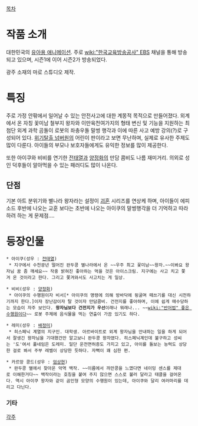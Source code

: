 
[[목차]]
= 작품 소개 =
대한민국의 [[유아용 애니메이션]]. 주로 [[wiki:"한국교육방송공사" EBS]] 채널을 통해 방송되고 있으며, 시즌1에 이어 시즌2가 방송되었다.

광주 소재의 마로 스튜디오 제작.
= 특징 =
주로 가정 안팎에서 일어날 수 있는 안전사고에 대한 계몽적 목적으로 만들어졌다. 외계에서 온 자칭 꽃미남 철부지 왕자와 이만육천여가지의 형태 변신 및 기능을 지원하는 최첨단 외계 과학 곰돌이 로봇의 좌충우돌 말썽 행각과 이에 따른 사고 예방 강의(?)로 구성되어 있다. [[위기탈출 넘버원]]의 어린이 판이라고 보면 무난하며, 실제로 유사한 주제도 많이 다룬다. 아이들의 부모나 보호자들에게도 유익한 정보를 많이 제공한다.

또한 아이쿠와 비비를 연기한 [[전태열]]과 [[양정화]]의 만담 콤비도 나름 재미거리. 의외로 성인 덕후들이 알아먹을 수 있는 패러디도 많이 나온다.

== 단점 ==
기본 아트 분위기와 별나라 왕자라는 설정이 [[괴혼]] 시리즈를 연상케 하며, 아이들이 에피소드 후반에 나오는 교훈 보다는 초반에 나오는 아이쿠의 말썽행각을 더 기억하고 따라하려 하는 게 문제점....

= 등장인물 =
 * 아이쿠(성우 : [[전태열]])
  * 지구에서 수천광년 떨어진 완두콩 별나라에서 온 ~~우주 최고 꽃미남~~왕자.~~이봐요 왕자님 꿈 좀 깨세요~~ 작중 밝혀진 좋아하는 먹을 것은 아이스크림. 지구에는 사고 치고 쫓겨 온 것이라고 한다. 그리고 쫓겨와서도 사고치는 게 일상.

 * 비비(성우 : [[양정화]])
  * 아이쿠의 수행원이자 비서[* 아이쿠의 명령에 의해 방바닥에 뒹굴며 떼쓰기를 대신 시전하기까지 한다.]이자 장난감이자 탈 것이자 만담콤비. 건전지를 좋아하며, 이에 쉽게 매수당하는 모습이 자주 보인다. '''왕자님보다 건전지가 우선'''이래나 뭐래나... ~~[[wiki:"반어법" 좋은 수행원이다]]~~ 로봇 주제에 음식물을 먹는 연출이 가끔 있기도 하다.

 * 레미(성우 : [[배정미]])
  * 히스페닉 계열의 지구인. 대학생. 아르바이트로 외계 왕자님을 안내하는 일을 하게 되어서 잘생긴 왕자님을 기대했건만 알고보니 완두콩 왕자였다. 히스페닉계인데 불구하고 성씨는 '도'여서 풀네임은 도레미. 일단 운전면허증도 가지고 있고, 아이를 돌보는 능력도 상당한 걸로 봐서 주부 레벨이 상당한 듯하다. 자뻑이 꽤 심한 편.

 * 카르망 콩드(성우 : [[엄상현]])
  * 완두콩 별에서 찾아온 악역 백작. ~~이름에서 까만콩을 느꼈다면 네이밍 센스를 제대로 이해한거다~~ 백작이라는 호칭을 붙여 주지 않으면 스스로 불러 달라고 태클을 걸어온다. 역시 아이쿠 왕자와 같이 곰인형 모양의 수행원이 있는데, 아이쿠와 달리 여러마리를 데리고 다닌다.

=== 기타 ===

[[각주]]
